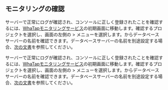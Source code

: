 ## モニタリングの確認

<Xclude product="oracle-pro">

サーバーで正常にログが確認され、コンソールに正しく登録されたことを確認するには、[WhaTapモニタリングサービス](https://service.whatap.io)の初期画面に移動します。確認するプロジェクトを選択し、画面の左側の<Cmdname sid="side_management" className="uitext" /> &gt; <Cmdname sid="side_dbAgents" className="uitext" />メニューを選択します。<Cmdname sid="side_dbAgents" className="uitext" />からデータベースサーバーの名前を確認できます。データベースサーバーの名前を別途設定する場合、[次の文書](agent-dbx-settings#naming)を参照してください。

</Xclude>

<InDoc product="oracle-pro">

サーバーで正常にログが確認され、コンソールに正しく登録されたことを確認するには、[WhaTapモニタリングサービス](https://service.whatap.io)の初期画面に移動します。確認するプロジェクトを選択し、画面の左側の<Cmdname sid="side_management" className="uitext" /> &gt; <Cmdname sid="side_dbAgents" className="uitext" />メニューを選択します。<Cmdname sid="side_dbAgents" className="uitext" />からデータベースサーバーの名前を確認できます。データベースサーバーの名前を別途設定する場合、[次の文書](agent-settings#naming)を参照してください。

</InDoc>

<ImgLang img='db-check-monitoring-agent-lists.png' desc='' />
